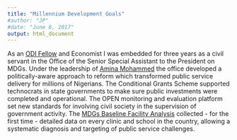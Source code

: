 ```yaml
---
title: "Millennium Development Goals"
#author: "JP"
#date: "June 6, 2017"
output: html_document
---
```


As an [ODI Fellow](https://www.odi.org/odi-fellowship-scheme) and Economist I was embedded for three years as a civil servant in the Office of the Senior Special Assistant to the President on MDGs. Under the leadership of [Amina Mohammed](https://www.un.org/sg/en/dsg/index.shtml) the office developed a politically-aware approach to reform which transformed public service delivery for millions of Nigerians. The Conditional Grants Scheme supported technocrats in state governments to make sure public investments were completed and operational. The OPEN monitoring and evaluation platform set new standards for involving civil society in the supervision of government activity. The [MDGs Baseline Facility Analysis](http://nmis.mdgs.gov.ng//) collected - for the first time - detailed data on every clinic and school in the country, allowing a systematic diagnosis and targeting of public service challenges.